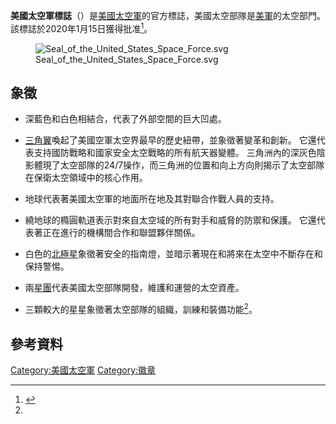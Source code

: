 

'''美國太空軍標誌'''（{{lang-en|Seal of the United States Space Force}}）是[[美國太空軍|美國太空軍]]的官方標誌，美國太空部隊是[[美軍|美軍]]的太空部門。該標誌於2020年1月15日獲得批准<ref name=":01">{{cite web |url=https://www.spaceforce.mil/About-Us/About-Space-Force/USSF-Symbols/ |title=United States Space Force Symbols |publisher=United States Space Force }}</ref>。

[[File:Seal_of_the_United_States_Space_Force.svg|thumb]]

==象徵==
*深藍色和白色相結合，代表了外部空間的巨大凹處。

*[[三角翼|三角翼]]喚起了美國空軍太空界最早的歷史紐帶，並象徵著變革和創新。 它還代表支持國防戰略和國家安全太空戰略的所有航天器變體。 三角洲內的深灰色陰影體現了太空部隊的24/7操作，而三角洲的位置和向上方向則揭示了太空部隊在保衛太空領域中的核心作用。

*地球代表著美國太空軍的地面所在地及其對聯合作戰人員的支持。

*繞地球的橢圓軌道表示對來自太空域的所有對手和威脅的防禦和保護。 它還代表著正在進行的機構間合作和聯盟夥伴關係。

*白色的[[北極星|北極星]]象徵著安全的指南燈，並暗示著現在和將來在太空中不斷存在和保持警惕。

*兩[[星團|星團]]代表美國太空部隊開發，維護和運營的太空資產。

*三顆較大的星星象徵著太空部隊的組織，訓練和裝備功能<ref name=":01"/>。

== 參考資料 ==
{{reflist}}
[[Category:美國太空軍|Category:美國太空軍]]
[[Category:徽章|Category:徽章]]